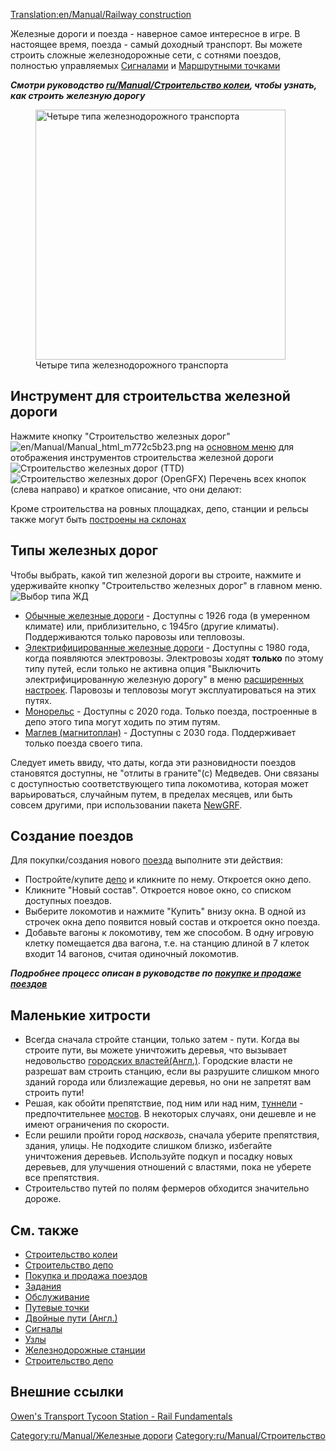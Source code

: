 [[Translation:en/Manual/Railway construction]]
{{ru/Manual/Оглавление}}

Железные дороги и поезда - наверное самое интересное в игре.  В настоящее время, поезда - самый доходный транспорт. Вы можете строить сложные железнодорожные сети, с сотнями поездов, полностью управляемых [[ru/Manual/Сигналы|Сигналами]] и [[ru/Manual/Контрольные точки|Маршрутными точками]]  

'''''Смотри руководство [[ru/Manual/Строительство колеи]], чтобы узнать, как строить железную дорогу '''''


[[File:en/Manual/4 Types of railway.png|thumb|none|400px|Четыре типа железнодорожного транспорта]]

==Инструмент для строительства железной дороги==
Нажмите кнопку "Строительство железных дорог" [[File:en/Manual/Manual html m772c5b23.png]] на [[ru/Manual/Интерфейс игры#the-menu-bar|основном меню]] для отображения инструментов строительства железной дороги
[[File:en/Manual/Railroad ConstructionTTD.png|none|frame|Строительство железных дорог (TTD)]]
[[File:en/Manual/Railroad ConstructionOGFX.png|none|frame|Строительство железных дорог (OpenGFX)]]
Перечень всех кнопок (слева направо) и краткое описание, что они делают:
{{ru/Manual/Меню строительства жд}}

Кроме строительства на ровных площадках, депо, станции и рельсы также могут быть [[ru/Archive/Manual/Settings/Строить на склонах|построены на склонах]]

==Типы железных дорог==
Чтобы выбрать, какой тип железной дороги вы строите, нажмите и удерживайте кнопку "Строительство железных дорог" в главном меню.
[[File:ru/Rwselection.jpeg|none|frame|Выбор типа ЖД]]
* [[ru/Manual/Base Set/Железные дороги|Обычные железные дороги]] - Доступны с 1926 года (в умеренном климате) или, приблизительно, с 1945го (другие климаты). Поддерживаются только паровозы или тепловозы.
* [[ru/Manual/Base Set/Электрифицированные железные дороги|Электрифицированные железные дороги]] - Доступны с 1980 года, когда появляются электровозы. Электровозы ходят '''только''' по этому типу путей, если только не активна опция "Выключить электрифицированную железную дорогу" в меню [[ru/Archive/Manual/Settings/Расширенные настройки|расширенных настроек]]. Паровозы и тепловозы могут эксплуатироваться на этих путях. 
* [[ru/Manual/Base Set/Монорельс|Монорельс]] - Доступны с 2020 года. Только поезда, построенные в депо этого типа могут ходить по этим путям.
* [[ru/Manual/Base Set/Магнитоплан|Маглев (магнитоплан)]] - Доступны с 2030 года. Поддерживает только поезда своего типа. 

Следует иметь ввиду, что даты, когда эти разновидности поездов становятся доступны, не "отлиты в граните"(с) Медведев. Они связаны с доступностью соответствующего типа локомотива, которая может варьироваться, случайным путем, в пределах месяцев, или быть совсем другими, при использовании пакета [[ru/Manual/NewGRF|NewGRF]].

==Создание поездов==
Для покупки/создания нового [[ru/Manual/Поезда|поезда]] выполните эти действия:
*Постройте/купите [[ru/Manual/Депо|депо]] и кликните по нему. Откроется окно депо.
*Кликните "Новый состав". Откроется новое окно, со списком доступных поездов.
*Выберите локомотив и нажмите "Купить" внизу окна. В одной из строчек окна депо появится новый состав и откроется окно поезда.
*Добавьте вагоны к локомотиву, тем же способом. В одну игровую клетку помещается два вагона, т.е. на станцию длиной в 7 клеток входит 14 вагонов, считая одиночный локомотив.


''''' Подробнее процесс описан в руководстве по [[ru/Manual/Покупка и продажа поездов|покупке и продаже поездов]] '''''

==Маленькие хитрости==
* Всегда сначала стройте станции, только затем - пути. Когда вы строите пути, вы можете уничтожить деревья, что вызывает недовольство [[en/Manual/Local authority|городских властей(Англ.)]]. Городские власти не разрешат вам строить станцию, если вы разрушите слишком много зданий города или близлежащие деревья, но они не запретят вам строить пути!
* Решая, как обойти препятствие, под ним или над ним, [[ru/Manual/Туннели|туннели]] - предпочтительнее [[ru/Manual/Мосты|мостов]]. В некоторых случаях, они дешевле и не имеют ограничения по скорости.
* Если решили пройти город ''насквозь'', сначала уберите препятствия, здания, улицы. Не подходите слишком близко, избегайте уничтожения деревьев. Используйте подкуп и посадку новых деревьев, для улучшения отношений с властями, пока не уберете все препятствия.
* Строительство путей по полям фермеров обходится значительно дороже.

==См. также==
*[[ru/Manual/Строительство колеи|Строительство колеи]]
*[[ru/Manual/Строительство депо|Строительство депо]]
*[[ru/Manual/Покупка и продажа поездов|Покупка и продажа поездов]]
*[[ru/Manual/Задания|Задания]]
*[[ru/Manual/Обслуживание|Обслуживание]]
*[[ru/Manual/Контрольные точки|Путевые точки]]
*[[en/Community/Double-Tracks|Двойные пути (Англ.)]]
*[[ru/Manual/Сигналы|Сигналы]]
*[[ru/Community/Junctionary/Main Page|Узлы]]
*[[ru/Manual/Железнодорожные станции|Железнодорожные станции]]
*[[ru/Manual/Строительство депо|Строительство депо]]


[[Category:ru/Manual/Железные дороги]]

==Внешние ссылки==
[http://www.transporttycoon.net/rail Owen's Transport Tycoon Station - Rail Fundamentals]

[[Category:ru/Manual/Строительство]]